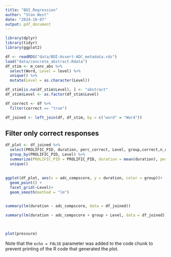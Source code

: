 ---
title: "BOI_Regression"
author: "Stan West"
date: "2024-10-07"
output: pdf_document
---

```{r setup, include=FALSE}
library(dplyr)
library(tidyr)
library(ggplot2)

df <- readRDS("data/BOI-Assert-ADC_metadata.rds")
load("data/concrete_abstract.Rdata")
df_stim <- m_conc_abs %>%
  select(Word, Level = level) %>%
  unique() %>%
  mutate(Level = as.character(Level))

df_stim[is.na(df_stim$Level), ] <- "abstract"
df_stim$Level <- as.factor(df_stim$Level)

df_correct <- df %>% 
  filter(correct == "true")

df_joined <- left_join(df, df_stim, by = c("word" = "Word"))

```

## Filter only correct responses

```{r cars}

df_plot <- df_joined %>%
  select(PROLIFIC_PID, duration, perc_correct, Level, group,correct,n_correct,n_incorrect,adc_compscore) %>%
  group_by(PROLIFIC_PID, Level) %>%
  summarize(PROLIFIC_PID = PROLIFIC_PID, duration = mean(duration), perc_correct = sum(correct == "true") / sum(correct == "true" | correct == "false"), Level = Level, group = group, adc_compscore = adc_compscore) %>%
  unique()
  
  
ggplot(df_plot, aes(x = adc_compscore, y = duration, color = group))+
  geom_point() +
  facet_grid(~Level)+
  geom_smooth(method = "lm")


summary(lm(duration ~ adc_compscore, data = df_joined))

summary(lm(duration ~ adc_compscore + group + Level, data = df_joined))



```

## 

```{r pressure, echo=FALSE}
plot(pressure)
```

Note that the `echo = FALSE` parameter was added to the code chunk to prevent printing of the R code that generated the plot.
